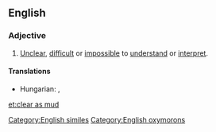 ==English==

===Adjective===
{{en-adj|head=[[clear]] [[as]] [[mud]]|-}}

# {{context|simile}} [[unclear|Unclear]], [[difficult]] or [[impossible]] to [[understand]] or [[interpret]].

====Translations====
{{trans-top|unclear}}
* Hungarian: {{t-|hu|világos, mint a vakablak}},  {{t-|hu|se füle, se farka}}
{{trans-mid}}
{{trans-bottom}}

[[Category:English similes]]
[[Category:English oxymorons]]

[[et:clear as mud]]